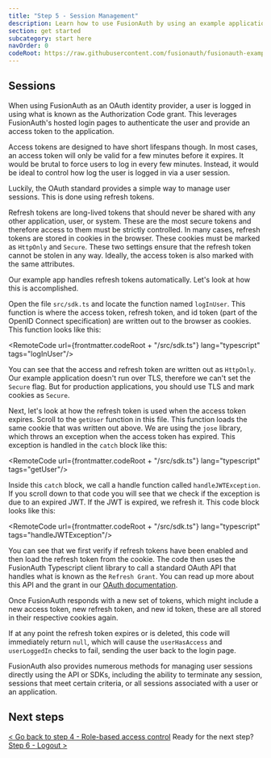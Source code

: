 ```yaml
---
title: "Step 5 - Session Management"
description: Learn how to use FusionAuth by using an example application that uses refresh tokens for session management.
section: get started
subcategory: start here
navOrder: 0
codeRoot: https://raw.githubusercontent.com/fusionauth/fusionauth-example-express-start-here/refs/heads/bpontarelli/getting-started-with-steps
---
```


<ExpectedTime duration={7}/>

## Sessions

When using FusionAuth as an OAuth identity provider, a user is logged in using what is known as the Authorization Code grant. This leverages FusionAuth's hosted login pages to authenticate the user and provide an access token to the application.

Access tokens are designed to have short lifespans though. In most cases, an access token will only be valid for a few minutes before it expires. It would be brutal to force users to log in every few minutes. Instead, it would be ideal to control how log the user is logged in via a user session.

Luckily, the OAuth standard provides a simple way to manage user sessions. This is done using refresh tokens.

Refresh tokens are long-lived tokens that should never be shared with any other application, user, or system. These are the most secure tokens and therefore access to them must be strictly controlled. In many cases, refresh tokens are stored in cookies in the browser. These cookies must be marked as `HttpOnly` and `Secure`. These two settings ensure that the refresh token cannot be stolen in any way. Ideally, the access token is also marked with the same attributes.

Our example app handles refresh tokens automatically. Let's look at how this is accomplished.

Open the file `src/sdk.ts` and locate the function named `logInUser`. This function is where the access token, refresh token, and id token (part of the OpenID Connect specification) are written out to the browser as cookies. This function looks like this:

<RemoteCode url={frontmatter.codeRoot + "/src/sdk.ts"} lang="typescript" tags="logInUser"/>

You can see that the access and refresh token are written out as `HttpOnly`. Our example application doesn't run over TLS, therefore we can't set the `Secure` flag. But for production applications, you should use TLS and mark cookies as `Secure`.

Next, let's look at how the refresh token is used when the access token expires. Scroll to the `getUser` function in this file. This function loads the same cookie that was written out above. We are using the `jose` library, which throws an exception when the access token has expired. This exception is handled in the `catch` block like this:

<RemoteCode url={frontmatter.codeRoot + "/src/sdk.ts"} lang="typescript" tags="getUser"/>

Inside this `catch` block, we call a handle function called `handleJWTException`. If you scroll down to that code you will see that we check if the exception is due to an expired JWT. If the JWT is expired, we refresh it. This code block looks like this:

<RemoteCode url={frontmatter.codeRoot + "/src/sdk.ts"} lang="typescript" tags="handleJWTException"/>

You can see that we first verify if refresh tokens have been enabled and then load the refresh token from the cookie. The code then uses the FusionAuth Typescript client library to call a standard OAuth API that handles what is known as the `Refresh Grant`. You can read up more about this API and the grant in our [OAuth documentation](/docs/lifecycle/authenticate-users/oauth/).

Once FusionAuth responds with a new set of tokens, which might include a new access token, new refresh token, and new id token, these are all stored in their respective cookies again.

If at any point the refresh token expires or is deleted, this code will immediately return `null`, which will cause the `userHasAccess` and `userLoggedIn` checks to fail, sending the user back to the login page.

FusionAuth also provides numerous methods for managing user sessions directly using the API or SDKs, including the ability to terminate any session, sessions that meet certain criteria, or all sessions associated with a user or an application.

## Next steps

[\< Go back to step 4 - Role-based access control](step-4) <span class="inline-block mx-6 font-bold">Ready for the next step?</span> [Step 6 - Logout \>](step-6)


